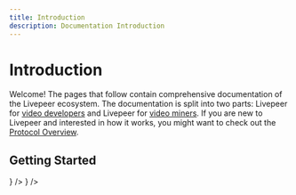 ```yaml
---
title: Introduction
description: Documentation Introduction
---
```


# Introduction

Welcome! The pages that follow contain comprehensive documentation of the
Livepeer ecosystem. The documentation is split into two parts: Livepeer for
[video developers](./developers/index.md) and Livepeer for
[video miners](./video-miners/index.md). If you are new to Livepeer and
interested in how it works, you might want to check out the
[Protocol Overview](./protocol/core-concepts/index.md).

## Getting Started

<DocsCardsContainer>
  <DocsCard
    key={1}
    title="For Video Developers"
    description="Build powerful video applications with Livepeer at a fraction of the cost."
    href="/docs/video-developers/overview"
    ctaText="Start"
    icon={
      <svg
        width="56"
        height="56"
        viewBox="0 0 56 56"
        fill="none"
        xmlns="http://www.w3.org/2000/svg">
        <rect width="56" height="56" rx="28" fill="#00EB88" />
        <path
          d="M32.6667 35L39.6667 28L32.6667 21"
          stroke="#131418"
          strokeWidth="1.75"
          strokeLinecap="round"
          strokeLinejoin="round"
        />
        <path
          d="M23.3333 21L16.3333 28L23.3333 35"
          stroke="#131418"
          strokeWidth="1.75"
          strokeLinecap="round"
          strokeLinejoin="round"
        />
      </svg>
    }
  />
  <DocsCard
    key={2}
    title="For Video Miners"
    description="Mine video on the Livepeer network in exchange for ETH."
    href="/docs/video-miners"
    ctaText="Start"
    icon={<IconMine />}
  />
</DocsCardsContainer>
